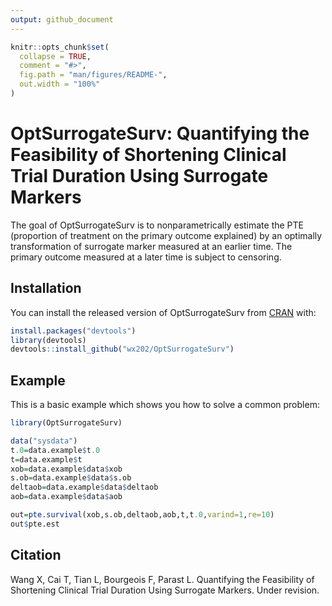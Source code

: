 ```yaml
---
output: github_document
---
```


<!-- README.md is generated from README.Rmd. Please edit that file -->

```r
knitr::opts_chunk$set(
  collapse = TRUE,
  comment = "#>",
  fig.path = "man/figures/README-",
  out.width = "100%"
)
```

# OptSurrogateSurv: Quantifying the Feasibility of Shortening Clinical Trial Duration Using Surrogate Markers

<!-- badges: start -->
<!-- badges: end -->

The goal of OptSurrogateSurv is to nonparametrically estimate the PTE (proportion of treatment on the primary outcome explained) by an optimally transformation of surrogate marker measured at an earlier time. The primary outcome measured at a later time is subject to censoring.

## Installation

You can install the released version of OptSurrogateSurv from [CRAN](https://github.com/wx202/OptSurrogateSurv.git) with:

``` r
install.packages("devtools")
library(devtools)
devtools::install_github("wx202/OptSurrogateSurv")

```


## Example

This is a basic example which shows you how to solve a common problem:

```r
library(OptSurrogateSurv)

data("sysdata")
t.0=data.example$t.0
t=data.example$t
xob=data.example$data$xob
s.ob=data.example$data$s.ob
deltaob=data.example$data$deltaob
aob=data.example$data$aob

out=pte.survival(xob,s.ob,deltaob,aob,t,t.0,varind=1,re=10)
out$pte.est

```


## Citation

Wang X, Cai T, Tian L, Bourgeois F, Parast L. Quantifying the Feasibility of Shortening Clinical Trial Duration Using Surrogate Markers. Under revision.
<!-- What is special about using `README.Rmd` instead of just `README.md`? You can include R chunks like so: -->

<!-- ```{r cars} -->
<!-- summary(cars) -->
<!-- ``` -->

<!-- You'll still need to render `README.Rmd` regularly, to keep `README.md` up-to-date. `devtools::build_readme()` is handy for this. You could also use GitHub Actions to re-render `README.Rmd` every time you push. An example workflow can be found here: <https://github.com/r-lib/actions/tree/master/examples>. -->

<!-- You can also embed plots, for example: -->

<!-- ```{r pressure, echo = FALSE} -->
<!-- plot(pressure) -->
<!-- ``` -->

<!-- In that case, don't forget to commit and push the resulting figure files, so they display on GitHub and CRAN. -->

